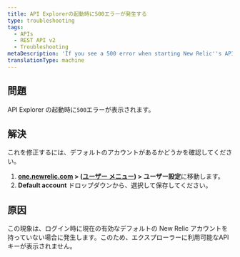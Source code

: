 ```yaml
---
title: API Explorerの起動時に500エラーが発生する
type: troubleshooting
tags:
  - APIs
  - REST API v2
  - Troubleshooting
metaDescription: 'If you see a 500 error when starting New Relic''s API Explorer, make sure you have a default account saved in your account''s user preferences.'
translationType: machine
---
```


## 問題

API Explorer の起動時に`500`エラーが表示されます。

## 解決

これを修正するには、デフォルトのアカウントがあるかどうかを確認してください。

1. **[one.newrelic.com](https://one.newrelic.com/all-capabilities) > ([ユーザー メニュー](/docs/accounts/accounts-billing/general-account-settings/intro-account-settings)) > ユーザー設定**に移動します。
2. **Default account** ドロップダウンから、選択して保存してください。

## 原因

この現象は、ログイン時に現在の有効なデフォルトの New Relic アカウントを持っていない場合に発生します。このため、エクスプローラーに利用可能なAPIキーが表示されません。